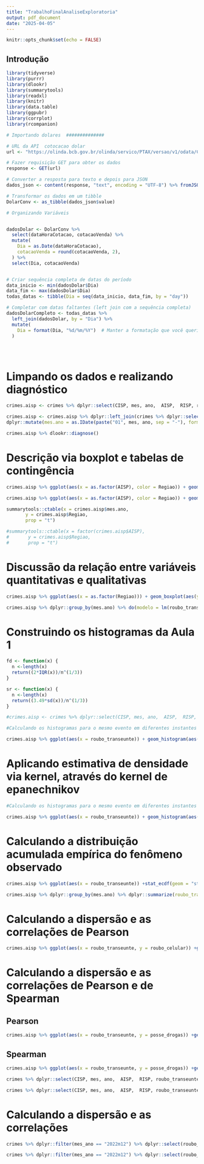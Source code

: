 ---
title: "TrabalhoFinalAnaliseExploratoria"
output: pdf_document
date: "2025-04-05"
---


```{r setup, include=FALSE}
knitr::opts_chunk$set(echo = FALSE)
```


## Introdução

```{r importando bibliotecas, echo = TRUE}
library(tidyverse)
library(purrr)
library(dlookr)
library(summarytools)
library(readxl)
library(knitr)
library(data.table)
library(ggpubr)
library(corrplot)
library(rcompanion)
```


```{r importando dados, echo = FALSE}



# Importando dolares  ##############

# URL da API  cotocacao dolar
url <- "https://olinda.bcb.gov.br/olinda/servico/PTAX/versao/v1/odata/CotacaoDolarPeriodo(dataInicial=@dataInicial,dataFinalCotacao=@dataFinalCotacao)?@dataInicial='01-01-1996'&@dataFinalCotacao='01-01-2025'&$top=50000&$format=json"

# Fazer requisição GET para obter os dados
response <- GET(url)

# Converter a resposta para texto e depois para JSON
dados_json <- content(response, "text", encoding = "UTF-8") %>% fromJSON()

# Transformar os dados em um tibble
DolarConv <- as_tibble(dados_json$value)

# Organizando Variáveis


dadosDolar <- DolarConv %>% 
  select(dataHoraCotacao, cotacaoVenda) %>% 
  mutate(
    Dia = as.Date(dataHoraCotacao),
    cotacaoVenda = round(cotacaoVenda, 2),
  ) %>% 
  select(Dia, cotacaoVenda)


# Criar sequência completa de datas do período
data_inicio <- min(dadosDolar$Dia)
data_fim <- max(dadosDolar$Dia)
todas_datas <- tibble(Dia = seq(data_inicio, data_fim, by = "day"))

# Completar com datas faltantes (left join com a sequência completa)
dadosDolarCompleto <- todas_datas %>% 
  left_join(dadosDolar, by = "Dia") %>% 
  mutate(
    Dia = format(Dia, "%d/%m/%Y")  # Manter a formatação que você queria
  ) 





```




# Limpando os dados e realizando diagnóstico

```{r filtrando os dados e descrevendo a base, echo = FALSE}

crimes.aisp <- crimes %>% dplyr::select(CISP, mes, ano,  AISP,  RISP, roubo_transeunte, roubo_celular, posse_drogas) %>% dplyr::mutate(mes.ano = as.IDate(paste("01", mes, ano, sep = "-"), format = "%d-%m-%Y")) %>% dplyr::filter(mes.ano %in% c(as.IDate("01-12-2019",format = "%d-%m-%Y"), as.IDate("01-12-2020",format = "%d-%m-%Y"), as.IDate("01-12-2021",format = "%d-%m-%Y") ,as.IDate("01-12-2022",format = "%d-%m-%Y"))) %>% dplyr::group_by(AISP, mes.ano) %>% dplyr::summarise(roubo_transeunte = sum(roubo_transeunte), roubo_celular = sum(roubo_celular), posse_drogas = sum(posse_drogas))

crimes.aisp <- crimes.aisp %>% dplyr::left_join(crimes %>% dplyr::select(AISP, Regiao, mes, ano) %>% 
dplyr::mutate(mes.ano = as.IDate(paste("01", mes, ano, sep = "-"), format = "%d-%m-%Y")) %>% dplyr::filter(mes.ano %in% c(as.IDate("01-12-2019",format = "%d-%m-%Y"), as.IDate("01-12-2020",format = "%d-%m-%Y"), as.IDate("01-12-2021",format = "%d-%m-%Y") ,as.IDate("01-12-2022",format = "%d-%m-%Y"))) %>% dplyr::distinct(AISP, mes.ano, Regiao), by = c("AISP" = "AISP", "mes.ano"="mes.ano"))

crimes.aisp %>% dlookr::diagnose()

```

# Descrição via boxplot e tabelas de contingência

```{r descrevendo a base com box plot roubo transeunte, echo = FALSE}

crimes.aisp %>% ggplot(aes(x = as.factor(AISP), color = Regiao)) + geom_boxplot(aes(y = roubo_transeunte)) + xlab('Batalhões') + ylab('Roubo à Transeunte')
```

```{r descrevendo a base com box plot roubo celular, echo = FALSE}

crimes.aisp %>% ggplot(aes(x = as.factor(AISP), color = Regiao)) + geom_boxplot(aes(y = roubo_celular)) + xlab('Batalhões') + ylab('Roubo de Celular')
```

```{r tabelas de contingência, echo = FALSE}

summarytools::ctable(x = crimes.aisp$mes.ano, 
       y = crimes.aisp$Regiao, 
       prop = "t") 

```
```{r tabelas de contingência batalhao vs regiao, echo = FALSE}

#summarytools::ctable(x = factor(crimes.aisp$AISP), 
#       y = crimes.aisp$Regiao,
#       prop = "t") 

```

# Discussão da relação entre variáveis quantitativas e qualitativas

```{r descrevendo a base com box plot roubo transeunte por regiao, echo = FALSE}

crimes.aisp %>% ggplot(aes(x = as.factor(Regiao))) + geom_boxplot(aes(y = roubo_transeunte))+ xlab('Batalhões') + ylab('Roubo à Transeunte') + facet_wrap(~mes.ano)

```

```{r calculando o r-quadrado para essa relação, echo = FALSE}
crimes.aisp %>% dplyr::group_by(mes.ano) %>% do(modelo = lm(roubo_transeunte ~ as.factor(Regiao), .)) %>% dplyr::mutate(r.ao.quadrado = summary(modelo)$r.squared) %>% dplyr::select(-modelo) %>% kable()
```

# Construindo os histogramas da Aula 1

```{r filtrando os dados e visualizando dists., echo = FALSE}

fd <- function(x) {
  n <-length(x)
  return((2*IQR(x))/n^(1/3))
}

sr <- function(x) {
  n <-length(x)
  return((3.49*sd(x))/n^(1/3))
}

#crimes.aisp <- crimes %>% dplyr::select(CISP, mes, ano,  AISP,  RISP, roubo_transeunte) %>% dplyr::mutate(mes.ano = as.IDate(paste("01", mes, ano, sep = "-"), format = "%d-%m-%Y")) %>% dplyr::group_by(AISP, mes.ano) %>% dplyr::summarise(roubo_transeunte = sum(roubo_transeunte))

#Calculando os histogramas para o mesmo evento em diferentes instantes de tempo

crimes.aisp %>% ggplot(aes(x = roubo_transeunte)) + geom_histogram(aes(y = after_stat(density)), binwidth=fd, fill = 'lightblue') + facet_wrap(~mes.ano)
```

# Aplicando estimativa de densidade via kernel, através do kernel de epanechnikov

```{r filtrando os dados e visualizando dists. com kernel, echo = FALSE}
#Calculando os histogramas para o mesmo evento em diferentes instantes de tempo

crimes.aisp %>% ggplot(aes(x = roubo_transeunte)) + geom_histogram(aes(y = after_stat(density)), binwidth=fd, fill = 'lightblue') + geom_density(kernel = 'epanechnikov')+ facet_wrap(~mes.ano)
```


# Calculando a distribuição acumulada empírica do fenômeno observado

```{r filtrando os dados e visualizando dists. acumuladas, echo = FALSE}

crimes.aisp %>% ggplot(aes(x = roubo_transeunte)) +stat_ecdf(geom = "step") + geom_vline(data = crimes.aisp %>% dplyr::group_by(mes.ano) %>% dplyr::summarize(roubo_transeunte_md = median(roubo_transeunte)), aes(xintercept=roubo_transeunte_md)) + facet_wrap(~mes.ano) + theme_bw()
```

```{r calculando as medianas, echo = FALSE}

crimes.aisp %>% dplyr::group_by(mes.ano) %>% dplyr::summarize(roubo_transeunte_md = median(roubo_transeunte))
```


# Calculando a dispersão e as correlações de Pearson

```{r calculando dispersao para as duas datas, echo = TRUE}

crimes.aisp %>% ggplot(aes(x = roubo_transeunte, y = roubo_celular)) +geom_point() + facet_wrap(~mes.ano) + stat_cor(method="pearson") + xlab('Roubo a Transeunte') + ylab('Roubo de Celular')
```

# Calculando a dispersão e as correlações de Pearson e de Spearman

## Pearson

```{r calculando dispersao para análise de pearson em relação não linear, echo = TRUE}

crimes.aisp %>% ggplot(aes(x = roubo_transeunte, y = posse_drogas)) +geom_point() + facet_wrap(~mes.ano) + stat_cor(method="pearson") + xlab('Roubo a Transeunte') + ylab('Posse de Drogas') + geom_smooth(method = "lm")
```

## Spearman

```{r calculando dispersao para análise de separman em relação não linear, echo = TRUE}

crimes.aisp %>% ggplot(aes(x = roubo_transeunte, y = posse_drogas)) +geom_point() + facet_wrap(~mes.ano) + stat_cor(method="spearman") + xlab('Roubo a Transeunte') + ylab('Posse de Drogas') + geom_smooth()
```



```{r analise temporal de roubo a transeunte vs roubo celular para o estado, echo = FALSE}

crimes %>% dplyr::select(CISP, mes, ano,  AISP,  RISP, roubo_transeunte, roubo_celular) %>% dplyr::mutate(mes.ano = as.IDate(paste("01", mes, ano, sep = "-"), format = "%d-%m-%Y")) %>% dplyr::group_by(mes.ano) %>% dplyr::summarise(roubo_transeunte = sum(roubo_transeunte), roubo_celular = sum(roubo_celular)) %>% dplyr::filter(mes.ano > as.IDate("01-01-2019",format = "%d-%m-%Y")) %>% ggplot(aes(x = mes.ano)) + geom_line(aes(y = roubo_transeunte, color = "Roubo Transeunte")) + geom_point(data = crimes.aisp %>% dplyr::group_by(mes.ano) %>% dplyr::summarise(roubo_transeunte = sum(roubo_transeunte), roubo_celular = sum(roubo_celular)), aes(y = roubo_transeunte, color = "Roubo Transeunte")) + geom_line(aes(y = roubo_celular, color = "Roubo Celular")) + geom_point(data = crimes.aisp  %>% dplyr::group_by(mes.ano) %>% dplyr::summarise(roubo_transeunte = sum(roubo_transeunte), roubo_celular = sum(roubo_celular)), aes(y = roubo_celular, color = "Roubo Celular")) + ylab("# de Roubos (Transeuntes e Celulares)") + xlab("Horizonte Temporal") + labs(title = "Evolução temporal de roubos no Estado do Rio de Janeiro") + theme_bw()

```


```{r analise temporal de roubo a transeunte vs roubo celular para um dado batalhao, echo = FALSE}

crimes %>% dplyr::select(CISP, mes, ano,  AISP,  RISP, roubo_transeunte, roubo_celular) %>% dplyr::mutate(mes.ano = as.IDate(paste("01", mes, ano, sep = "-"), format = "%d-%m-%Y")) %>% dplyr::group_by(AISP, mes.ano) %>% dplyr::summarise(roubo_transeunte = sum(roubo_transeunte), roubo_celular = sum(roubo_celular)) %>% dplyr::filter(mes.ano > as.IDate("01-01-2019",format = "%d-%m-%Y") & AISP == 15) %>% ggplot(aes(x = mes.ano)) + geom_line(aes(y = roubo_transeunte, color = "Roubo Transeunte")) + geom_point(data = crimes.aisp %>% dplyr::filter(AISP == 15), aes(y = roubo_transeunte, color = "Roubo Transeunte")) + geom_line(aes(y = roubo_celular, color = "Roubo Celular")) + geom_point(data = crimes.aisp %>% dplyr::filter(AISP == 15), aes(y = roubo_celular, color = "Roubo Celular")) + ylab("# de Roubos (Transeuntes e Celulares)") + xlab("Horizonte Temporal") + labs(title = "Evolução temporal para um batalhão selecionado (AISP = 15)") + theme_bw()

```



# Calculando a dispersão e as correlações

```{r calculando corrplot pearson, echo = FALSE}

crimes %>% dplyr::filter(mes_ano == "2022m12") %>% dplyr::select(roubo_veiculo, roubo_transeunte) %>% cor(., method = "pearson") %>% corrplot(., title = 'Pearson')

```


```{r calculando corrplot spearman, echo = FALSE}

crimes %>% dplyr::filter(mes_ano == "2022m12") %>% dplyr::select(roubo_veiculo, roubo_transeunte) %>% cor(., method = "spearman") %>% corrplot(., title = 'Spearman')

```


